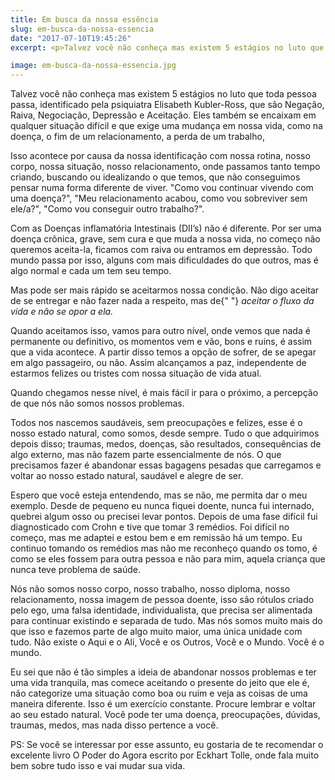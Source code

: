 ```yaml
---
title: Em busca da nossa essência
slug: em-busca-da-nossa-essencia
date: "2017-07-10T19:45:26"
excerpt: <p>Talvez você não conheça mas existem 5 estágios no luto que toda pessoa passa, identificado pela psiquiatra Elisabeth Kubler-Ross, que são Negação, Raiva, Negociação, Depressão e Aceitação. Eles também se &hellip;</p>

image: em-busca-da-nossa-essencia.jpg
---
```


<p>
  Talvez você não conheça mas existem 5 estágios no luto que toda pessoa passa,
  identificado pela psiquiatra Elisabeth Kubler-Ross, que são Negação, Raiva,
  Negociação, Depressão e Aceitação. Eles também se encaixam em qualquer
  situação difícil e que exige uma mudança em nossa vida, como na doença, o fim
  de um relacionamento, a perda de um trabalho,
</p>
<p>
  Isso acontece por causa da nossa identificação com nossa rotina, nosso corpo,
  nossa situação, nosso relacionamento, onde passamos tanto tempo criando,
  buscando ou idealizando o que temos, que não conseguimos pensar numa forma
  diferente de viver. "Como vou continuar vivendo com uma doença?", "Meu
  relacionamento acabou, como vou sobreviver sem ele/a?", "Como vou conseguir
  outro trabalho?".
</p>
<p>
  Com as Doenças inflamatória Intestinais (DII’s) não é diferente. Por ser uma
  doença crônica, grave, sem cura e que muda a nossa vida, no começo não
  queremos aceita-la, ficamos com raiva ou entramos em depressão. Todo mundo
  passa por isso, alguns com mais dificuldades do que outros, mas é algo normal
  e cada um tem seu tempo.
</p>
<p>
  Mas pode ser mais rápido se aceitarmos nossa condição. Não digo aceitar de se
  entregar e não fazer nada a respeito, mas de{" "}
  <em>aceitar o fluxo da vida e não se opor a ela.</em>
</p>
<p>
  Quando aceitamos isso, vamos para outro nível, onde vemos que nada é
  permanente ou definitivo, os momentos vem e vão, bons e ruins, é assim que a
  vida acontece. A partir disso temos a opção de sofrer, de se apegar em algo
  passageiro, ou não. Assim alcançamos a paz, independente de estarmos felizes
  ou tristes com nossa situação de vida atual.
</p>
<p>
  Quando chegamos nesse nível, é mais fácil ir para o próximo, a percepção de
  que nós não somos nossos problemas.
</p>
<p>
  Todos nos nascemos saudáveis, sem preocupações e felizes, esse é o nosso
  estado natural, como somos, desde sempre. Tudo o que adquirimos depois disso;
  traumas, medos, doenças, são resultados, consequências de algo externo, mas
  não fazem parte essencialmente de nós. O que precisamos fazer é abandonar
  essas bagagens pesadas que carregamos e voltar ao nosso estado natural,
  saudável e alegre de ser.
</p>
<p>
  Espero que você esteja entendendo, mas se não, me permita dar o meu exemplo.
  Desde de pequeno eu nunca fiquei doente, nunca fui internado, quebrei algum
  osso ou precisei levar pontos. Depois de uma fase difícil fui diagnosticado
  com Crohn e tive que tomar 3 remédios. Foi difícil no começo, mas me adaptei e
  estou bem e em remissão há um tempo. Eu continuo tomando os remédios mas não
  me reconheço quando os tomo, é como se eles fossem para outra pessoa e não
  para mim, aquela criança que nunca teve problema de saúde.
</p>
<p>
  Nós não somos nosso corpo, nosso trabalho, nosso diploma, nosso
  relacionamento, nossa imagem de pessoa doente, isso são rótulos criado pelo
  ego, uma falsa identidade, individualista, que precisa ser alimentada para
  continuar existindo e separada de tudo. Mas nós somos muito mais do que isso e
  fazemos parte de algo muito maior, uma única unidade com tudo. Não existe o
  Aqui e o Ali, Você e os Outros, Você e o Mundo. Você é o mundo.
</p>
<p>
  Eu sei que não é tão simples a ideia de abandonar nossos problemas e ter uma
  vida tranquila, mas comece aceitando o presente do jeito que ele é, não
  categorize uma situação como boa ou ruim e veja as coisas de uma maneira
  diferente. Isso é um exercício constante. Procure lembrar e voltar ao seu
  estado natural. Você pode ter uma doença, preocupações, dúvidas, traumas,
  medos, mas nada disso pertence a você.
</p>
<p>
  PS: Se você se interessar por esse assunto, eu gostaria de te recomendar o
  excelente livro O Poder do Agora escrito por Eckhart Tolle, onde fala muito
  bem sobre tudo isso e vai mudar sua vida.
</p>
